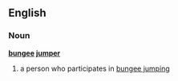 ==English==
===Noun===
'''[[bungee]] [[jumper]]'''
# a person who participates in [[bungee jumping]]